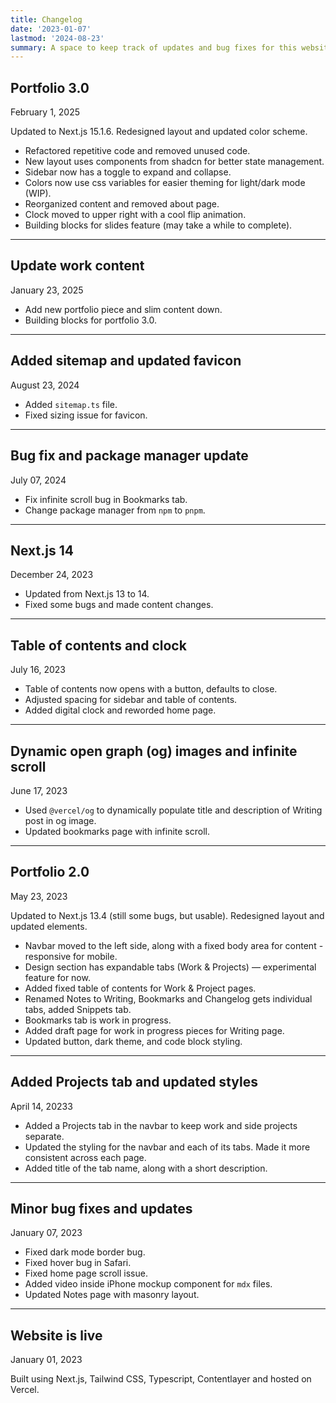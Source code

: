 ```yaml
---
title: Changelog
date: '2023-01-07'
lastmod: '2024-08-23'
summary: A space to keep track of updates and bug fixes for this website.
---
```


## Portfolio 3.0

<div className="font-mono text-sm text-gray-500 dark:text-gray-400">February 1, 2025 </div>

Updated to Next.js 15.1.6. Redesigned layout and updated color scheme.
- Refactored repetitive code and removed unused code.
- New layout uses components from shadcn for better state management.
- Sidebar now has a toggle to expand and collapse.
- Colors now use css variables for easier theming for light/dark mode (WIP).
- Reorganized content and removed about page.
- Clock moved to upper right with a cool flip animation.
- Building blocks for slides feature (may take a while to complete).

---

## Update work content

<div className="font-mono text-sm text-gray-500 dark:text-gray-400">January 23, 2025 </div>

- Add new portfolio piece and slim content down.
- Building blocks for portfolio 3.0.

---

## Added sitemap and updated favicon

<div className="font-mono text-sm text-gray-500 dark:text-gray-400">August 23, 2024 </div>

- Added `sitemap.ts` file.
- Fixed sizing issue for favicon.

---

## Bug fix and package manager update

<div className="font-mono text-sm text-gray-500 dark:text-gray-400">July 07, 2024 </div>

- Fix infinite scroll bug in Bookmarks tab.
- Change package manager from `npm` to `pnpm`.

---

## Next.js 14

<div className="font-mono text-sm text-gray-500 dark:text-gray-400">December 24, 2023 </div>

- Updated from Next.js 13 to 14.
- Fixed some bugs and made content changes.

---

## Table of contents and clock

<div className="font-mono text-sm text-gray-500 dark:text-gray-400">July 16, 2023 </div>

- Table of contents now opens with a button, defaults to close.
- Adjusted spacing for sidebar and table of contents.
- Added digital clock and reworded home page.

---

## Dynamic open graph (og) images and infinite scroll

<div className="font-mono text-sm text-gray-500 dark:text-gray-400">June 17, 2023 </div>

- Used `@vercel/og` to dynamically populate title and description of Writing post in og image.
- Updated bookmarks page with infinite scroll.

---

## Portfolio 2.0

<div className="font-mono text-sm text-gray-500 dark:text-gray-400">May 23, 2023 </div>

Updated to Next.js 13.4 (still some bugs, but usable). Redesigned layout and updated elements.

- Navbar moved to the left side, along with a fixed body area for content - responsive for mobile.
- Design section has expandable tabs (Work & Projects) — experimental feature for now.
- Added fixed table of contents for Work & Project pages.
- Renamed Notes to Writing, Bookmarks and Changelog gets individual tabs, added Snippets tab.
- Bookmarks tab is work in progress.
- Added draft page for work in progress pieces for Writing page.
- Updated button, dark theme, and code block styling.

---

## Added Projects tab and updated styles

<div className="font-mono text-sm text-gray-500 dark:text-gray-400">April 14, 20233 </div>

- Added a Projects tab in the navbar to keep work and side projects separate.
- Updated the styling for the navbar and each of its tabs. Made it more consistent across each page.
- Added title of the tab name, along with a short description.

---

## Minor bug fixes and updates

<div className="font-mono text-sm text-gray-500 dark:text-gray-400">January 07, 2023 </div>

- Fixed dark mode border bug.
- Fixed hover bug in Safari.
- Fixed home page scroll issue.
- Added video inside iPhone mockup component for `mdx` files.
- Updated Notes page with masonry layout.

---

## Website is live

<div className="font-mono text-sm text-gray-500 dark:text-gray-400">January 01, 2023 </div>

Built using Next.js, Tailwind CSS, Typescript, Contentlayer and hosted on Vercel.
